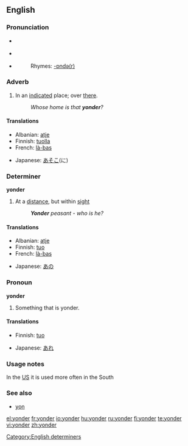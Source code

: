 {{was wotd|2006|December|2}}
==English==

===Pronunciation===
*{{italbrac|[[RP]]}} {{IPA|/ˈjɒndə(r)/}}
*{{italbrac|US}} {{IPA|/ˈjɑːndə(r)/}}
*{{audio|en-us-yonder.ogg|Audio (US)}}
*:Rhymes: [[Rhymes:English:-ɒndə(r)|-ɒndə(r)]]

===Adverb===
{{en-adv|-}}

# In an [[indicate]]d place; over [[there]].
#: ''Whose home is that '''yonder'''?''

====Translations====
{{top}}
*Albanian: [[atje]]
*Finnish: [[tuolla]]
*French: [[là-bas]]
{{mid}}
*Japanese: [[あそこ]](に)
{{bottom}}

===Determiner===
'''yonder'''

# At a [[distance]], but within [[sight]]
#:'' '''Yonder''' peasant - who is he?''

====Translations====
{{top}}
*Albanian: [[atje]]
*Finnish: [[tuo]]
*French: [[là-bas]]
{{mid}}
*Japanese: [[あの]]
{{bottom}}

===Pronoun===
'''yonder'''

# Something that is yonder.

====Translations====
{{top}}
*Finnish: [[tuo]]
{{mid}}
*Japanese: [[あれ]]
{{bottom}}

===Usage notes===
In the [[US]] it is used more often in the South

===See also===
*[[yon]]

[[Category:English determiners]]

[[el:yonder]]
[[fr:yonder]]
[[io:yonder]]
[[hu:yonder]]
[[ru:yonder]]
[[fi:yonder]]
[[te:yonder]]
[[vi:yonder]]
[[zh:yonder]]